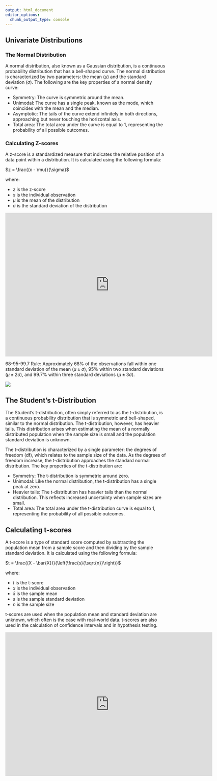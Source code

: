 ```yaml
---
output: html_document
editor_options: 
  chunk_output_type: console
---
```


## Univariate Distributions

### The Normal Distribution

A normal distribution, also known as a Gaussian distribution, is a continuous probability distribution that has a bell-shaped curve. The normal distribution is characterized by two parameters: the mean ($\mu$) and the standard deviation ($\sigma$). The following are the key properties of a normal density curve:

-   Symmetry: The curve is symmetric around the mean.
-   Unimodal: The curve has a single peak, known as the mode, which coincides with the mean and the median.
-   Asymptotic: The tails of the curve extend infinitely in both directions, approaching but never touching the horizontal axis.
-   Total area: The total area under the curve is equal to 1, representing the probability of all possible outcomes.

### Calculating Z-scores

A z-score is a standardized measure that indicates the relative position of a data point within a distribution. It is calculated using the following formula:

$z = \frac{(x - \mu)}{\sigma}$

where:

-   $z$ is the z-score
-   $x$ is the individual observation
-   $\mu$ is the mean of the distribution
-   $\sigma$ is the standard deviation of the distribution

```{=html}
<center>
<div width="90%">
<iframe src="https://byuimath.com/apps/normprob.html?width=600&z=1&height=400&left=1&mid=0&right=1&area=a&static=0&title=1&border=0" frameborder="0" width="650" height="450" data-external="1"></iframe>
</div>
</center>
```
68-95-99.7 Rule: Approximately 68% of the observations fall within one standard deviation of the mean ($\mu \pm \sigma$), 95% within two standard deviations ($\mu \pm 2\sigma$), and 99.7% within three standard deviations ($\mu \pm 3\sigma$).

![](images/zdist.png)


## The Student's t-Distribution

The Student's t-distribution, often simply referred to as the t-distribution, is a continuous probability distribution that is symmetric and bell-shaped, similar to the normal distribution. The t-distribution, however, has heavier tails. This distribution arises when estimating the mean of a normally distributed population when the sample size is small and the population standard deviation is unknown. 

The t-distribution is characterized by a single parameter: the degrees of freedom (df), which relates to the sample size of the data. As the degrees of freedom increase, the t-distribution approaches the standard normal distribution. The key properties of the t-distribution are:

- Symmetry: The t-distribution is symmetric around zero.
- Unimodal: Like the normal distribution, the t-distribution has a single peak at zero.
- Heavier tails: The t-distribution has heavier tails than the normal distribution. This reflects increased uncertainty when sample sizes are small.
- Total area: The total area under the t-distribution curve is equal to 1, representing the probability of all possible outcomes.

## Calculating t-scores

A t-score is a type of standard score computed by subtracting the population mean from a sample score and then dividing by the sample standard deviation. It is calculated using the following formula:

$t = \frac{(X - \bar{X})}{\left(\frac{s}{\sqrt{n}}\right)}$

where:

-   $t$ is the t-score
-   $x$ is the individual observation
-   $\bar{x}$ is the sample mean
-   $s$ is the sample standard deviation
-   $n$ is the sample size

t-scores are used when the population mean and standard deviation are unknown, which often is the case with real-world data. t-scores are also used in the calculation of confidence intervals and in hypothesis testing.



```{=html}
<center>
<div width="90%">
<iframe src="https://byuimath.com/apps/normprobwitht.html?width=600&z=1&height=400&left=1&mid=0&right=1&area=a&static=0&title=1&border=0" frameborder="0" width="650" height="450" data-external="1"></iframe>
</div>
</center>
```

